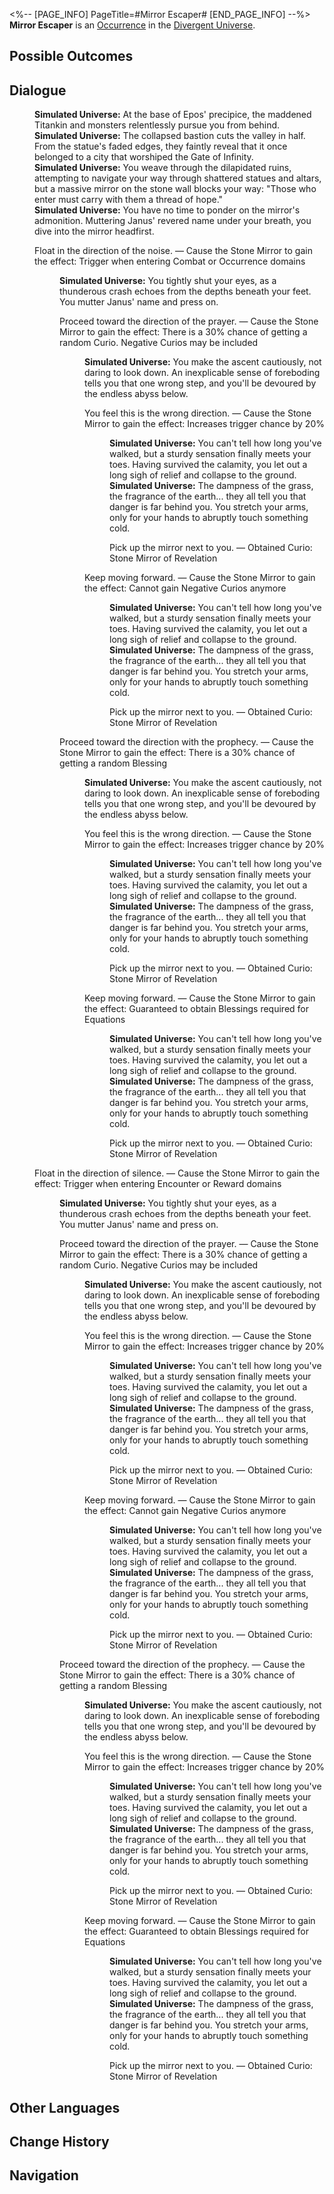 <%-- [PAGE_INFO]
PageTitle=#Mirror Escaper#
[END_PAGE_INFO] --%>
{{Stub}}
{{Simulated Universe Event Infobox
|id            = 25401
|title         = 
|image         = Occurrence Hero.png
|domains_su    = 
|domains_swarm = 
|domains_gng   = 
|domains_du    = Unknown
|domains_und   = 
|requirements  = 
|prev          = 
|next          = 
|characters    = 
|factions      = 
|order         = 
|order_du      = 137
}}
'''Mirror Escaper''' is an [[Divergent Universe/Occurrence|Occurrence]] in the [[Divergent Universe]].

==Possible Outcomes==
{{Possible Outcomes
|choice_1 = Float in the direction of the noise.

|choice_1_1 = Proceed toward the direction of the prayer.

|choice_1_1_1 = You feel this is the wrong direction.

|choice_1_1_1_1 = Pick up the mirror next to you.
|result_1_1_1_1 = Obtained Curio: Stone Mirror of Revelation

|choice_1_1_2 = Keep moving forward.

|choice_1_1_2_1 = Pick up the mirror next to you.
|result_1_1_2_1 = Obtained Curio: Stone Mirror of Revelation

|choice_1_2 = Proceed toward the direction with the prophecy.

|choice_1_2_1 = You feel this is the wrong direction.

|choice_1_2_1_1 = Pick up the mirror next to you.
|result_1_2_1_1 = Obtained Curio: Stone Mirror of Revelation

|choice_1_2_2 = Keep moving forward.

|choice_1_2_2_1 = Pick up the mirror next to you.
|result_1_2_2_1 = Obtained Curio: Stone Mirror of Revelation

|choice_2 = Float in the direction of silence.

|choice_2_1 = Proceed toward the direction of the prayer.

|choice_2_1_1 = You feel this is the wrong direction.

|choice_2_1_1_1 = Pick up the mirror next to you.
|result_2_1_1_1 = Obtained Curio: Stone Mirror of Revelation

|choice_2_1_2 = Keep moving forward.

|choice_2_1_2_1 = Pick up the mirror next to you.
|result_2_1_2_1 = Obtained Curio: Stone Mirror of Revelation

|choice_2_2 = Proceed toward the direction of the prophecy.

|choice_2_2_1 = You feel this is the wrong direction.

|choice_2_2_1_1 = Pick up the mirror next to you.
|result_2_2_1_1 = Obtained Curio: Stone Mirror of Revelation

|choice_2_2_2 = Keep moving forward.

|choice_2_2_2_1 = Pick up the mirror next to you.
|result_2_2_2_1 = Obtained Curio: Stone Mirror of Revelation
}}
<!--
==Gameplay Notes==
* 
-->
==Dialogue==
{{Dialogue Start}}
:'''Simulated Universe:''' At the base of Epos' precipice, the maddened Titankin and monsters relentlessly pursue you from behind.
:'''Simulated Universe:''' The collapsed bastion cuts the valley in half. From the statue's faded edges, they faintly reveal that it once belonged to a city that worshiped the Gate of Infinity.
:'''Simulated Universe:''' You weave through the dilapidated ruins, attempting to navigate your way through shattered statues and altars, but a massive mirror on the stone wall blocks your way: "Those who enter must carry with them a thread of hope."
:'''Simulated Universe:''' You have no time to ponder on the mirror's admonition. Muttering Janus' revered name under your breath, you dive into the mirror headfirst.
:{{DIcon|Star}} Float in the direction of the noise. &mdash; Cause the Stone Mirror to gain the effect: Trigger when entering Combat or Occurrence domains
::'''Simulated Universe:''' You tightly shut your eyes, as a thunderous crash echoes from the depths beneath your feet. You mutter Janus' name and press on.
::{{DIcon|Star}} Proceed toward the direction of the prayer. &mdash; Cause the Stone Mirror to gain the effect: There is a 30% chance of getting a random Curio. Negative Curios may be included
:::'''Simulated Universe:''' You make the ascent cautiously, not daring to look down. An inexplicable sense of foreboding tells you that one wrong step, and you'll be devoured by the endless abyss below.
:::{{DIcon|Star}} You feel this is the wrong direction. &mdash; Cause the Stone Mirror to gain the effect: Increases trigger chance by 20%
::::'''Simulated Universe:''' You can't tell how long you've walked, but a sturdy sensation finally meets your toes. Having survived the calamity, you let out a long sigh of relief and collapse to the ground.
::::'''Simulated Universe:''' The dampness of the grass, the fragrance of the earth... they all tell you that danger is far behind you. You stretch your arms, only for your hands to abruptly touch something cold.
::::{{DIcon|Star}} Pick up the mirror next to you. &mdash; Obtained Curio: Stone Mirror of Revelation
:::{{DIcon|Star}} Keep moving forward. &mdash; Cause the Stone Mirror to gain the effect: Cannot gain Negative Curios anymore
::::'''Simulated Universe:''' You can't tell how long you've walked, but a sturdy sensation finally meets your toes. Having survived the calamity, you let out a long sigh of relief and collapse to the ground.
::::'''Simulated Universe:''' The dampness of the grass, the fragrance of the earth... they all tell you that danger is far behind you. You stretch your arms, only for your hands to abruptly touch something cold.
::::{{DIcon|Star}} Pick up the mirror next to you. &mdash; Obtained Curio: Stone Mirror of Revelation
::{{DIcon|Star}} Proceed toward the direction with the prophecy. &mdash; Cause the Stone Mirror to gain the effect: There is a 30% chance of getting a random Blessing
:::'''Simulated Universe:''' You make the ascent cautiously, not daring to look down. An inexplicable sense of foreboding tells you that one wrong step, and you'll be devoured by the endless abyss below.
:::{{DIcon|Star}} You feel this is the wrong direction. &mdash; Cause the Stone Mirror to gain the effect: Increases trigger chance by 20%
::::'''Simulated Universe:''' You can't tell how long you've walked, but a sturdy sensation finally meets your toes. Having survived the calamity, you let out a long sigh of relief and collapse to the ground.
::::'''Simulated Universe:''' The dampness of the grass, the fragrance of the earth... they all tell you that danger is far behind you. You stretch your arms, only for your hands to abruptly touch something cold.
::::{{DIcon|Star}} Pick up the mirror next to you. &mdash; Obtained Curio: Stone Mirror of Revelation
:::{{DIcon|Star}} Keep moving forward. &mdash; Cause the Stone Mirror to gain the effect: Guaranteed to obtain Blessings required for Equations
::::'''Simulated Universe:''' You can't tell how long you've walked, but a sturdy sensation finally meets your toes. Having survived the calamity, you let out a long sigh of relief and collapse to the ground.
::::'''Simulated Universe:''' The dampness of the grass, the fragrance of the earth... they all tell you that danger is far behind you. You stretch your arms, only for your hands to abruptly touch something cold.
::::{{DIcon|Star}} Pick up the mirror next to you. &mdash; Obtained Curio: Stone Mirror of Revelation
:{{DIcon|Star}} Float in the direction of silence. &mdash; Cause the Stone Mirror to gain the effect: Trigger when entering Encounter or Reward domains
::'''Simulated Universe:''' You tightly shut your eyes, as a thunderous crash echoes from the depths beneath your feet. You mutter Janus' name and press on.
::{{DIcon|Star}} Proceed toward the direction of the prayer. &mdash; Cause the Stone Mirror to gain the effect: There is a 30% chance of getting a random Curio. Negative Curios may be included
:::'''Simulated Universe:''' You make the ascent cautiously, not daring to look down. An inexplicable sense of foreboding tells you that one wrong step, and you'll be devoured by the endless abyss below.
:::{{DIcon|Star}} You feel this is the wrong direction. &mdash; Cause the Stone Mirror to gain the effect: Increases trigger chance by 20%
::::'''Simulated Universe:''' You can't tell how long you've walked, but a sturdy sensation finally meets your toes. Having survived the calamity, you let out a long sigh of relief and collapse to the ground.
::::'''Simulated Universe:''' The dampness of the grass, the fragrance of the earth... they all tell you that danger is far behind you. You stretch your arms, only for your hands to abruptly touch something cold.
::::{{DIcon|Star}} Pick up the mirror next to you. &mdash; Obtained Curio: Stone Mirror of Revelation
:::{{DIcon|Star}} Keep moving forward. &mdash; Cause the Stone Mirror to gain the effect: Cannot gain Negative Curios anymore
::::'''Simulated Universe:''' You can't tell how long you've walked, but a sturdy sensation finally meets your toes. Having survived the calamity, you let out a long sigh of relief and collapse to the ground.
::::'''Simulated Universe:''' The dampness of the grass, the fragrance of the earth... they all tell you that danger is far behind you. You stretch your arms, only for your hands to abruptly touch something cold.
::::{{DIcon|Star}} Pick up the mirror next to you. &mdash; Obtained Curio: Stone Mirror of Revelation
::{{DIcon|Star}} Proceed toward the direction of the prophecy. &mdash; Cause the Stone Mirror to gain the effect: There is a 30% chance of getting a random Blessing
:::'''Simulated Universe:''' You make the ascent cautiously, not daring to look down. An inexplicable sense of foreboding tells you that one wrong step, and you'll be devoured by the endless abyss below.
:::{{DIcon|Star}} You feel this is the wrong direction. &mdash; Cause the Stone Mirror to gain the effect: Increases trigger chance by 20%
::::'''Simulated Universe:''' You can't tell how long you've walked, but a sturdy sensation finally meets your toes. Having survived the calamity, you let out a long sigh of relief and collapse to the ground.
::::'''Simulated Universe:''' The dampness of the grass, the fragrance of the earth... they all tell you that danger is far behind you. You stretch your arms, only for your hands to abruptly touch something cold.
::::{{DIcon|Star}} Pick up the mirror next to you. &mdash; Obtained Curio: Stone Mirror of Revelation
:::{{DIcon|Star}} Keep moving forward. &mdash; Cause the Stone Mirror to gain the effect: Guaranteed to obtain Blessings required for Equations
::::'''Simulated Universe:''' You can't tell how long you've walked, but a sturdy sensation finally meets your toes. Having survived the calamity, you let out a long sigh of relief and collapse to the ground.
::::'''Simulated Universe:''' The dampness of the grass, the fragrance of the earth... they all tell you that danger is far behind you. You stretch your arms, only for your hands to abruptly touch something cold.
::::{{DIcon|Star}} Pick up the mirror next to you. &mdash; Obtained Curio: Stone Mirror of Revelation
{{Dialogue End}}

==Other Languages==
{{Other Languages
|en   = Mirror Escaper
|zhs  = 镜里逃生
|zht  = 鏡裡逃生
|ja   = {{Rubi|鏡|かがみ}}からの{{Rubi|脱出|だっしゅつ}}
|ko   = 거울 속 탈출
|es   = Fuga del espejo
|fr   = Échappée du miroir
|ru   = Беглец в зеркале
|th   = กระจกลี้ภัย
|vi   = Trốn Thoát Trong Gương
|de   = Flucht vor dem Spiegel
|id   = Yang Kabur dari Cermin
|pt   = Fugitivo do Espelho
}}

==Change History==
{{Change History|3.1}}

==Navigation==
{{Occurrence Navbox}}
